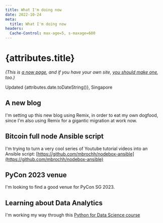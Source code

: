 ```yaml
---
title: What I'm doing now
date: 2022-10-24
meta: 
  title: What I'm doing now
headers:
  Cache-Control: max-age=5, s-maxage=600
---
```


# {attributes.title}

*(This is [a now page](https://nownownow.com/about), and if you have your own site, [you should make one](https://nownownow.com/about), too.)*

Updated {attributes.date.toDateString()}, Singapore

## A new blog

I'm setting up this new blog using Remix, in order to eat my own dogfood, since
I'm also using Remix for a gigantic migration at work now.

## Bitcoin full node Ansible script

I'm trying to turn a very cool series of Youtube tutorial videos into an
Ansible script: [https://github.com/mbrochh/nodebox-ansible](https://github.com/mbrochh/nodebox-ansible)

## PyCon 2023 venue

I'm looking to find a good venue for PyCon SG 2023.

## Learning about Data Analytics

I'm working my way through this [Python for Data Science course](https://learn.saylor.org/course/view.php?id=504)